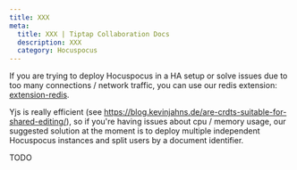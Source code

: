 ```yaml
---
title: XXX
meta:
  title: XXX | Tiptap Collaboration Docs
  description: XXX
  category: Hocuspocus
---
```


If you are trying to deploy Hocuspocus in a HA setup or solve issues due to too many connections / network traffic,
you can use our redis extension: [extension-redis](/server/extensions/redis).

Yjs is really efficient (see https://blog.kevinjahns.de/are-crdts-suitable-for-shared-editing/), so if you're having issues about
cpu / memory usage, our suggested solution at the moment is to deploy multiple independent Hocuspocus instances and split users by a document
identifier.

TODO
